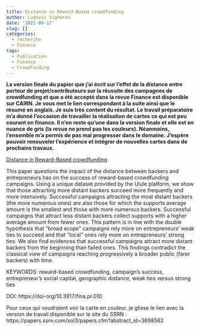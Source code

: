 ```yaml
---
title: Distance in Reward-Based crowdfunding 
author: Ludovic Vigneron
date: '2022-09-17'
slug: []
categories:
  - recherche
  - Finance
tags:
  - Publication
  - Finance
  - Crowdfunding
---
```


**La version finale du papier que j’ai écrit sur l’effet de la distance entre porteur de projet/contributeurs sur la réussite des campagnes de crowdfunding et que a été accepté dans la revue Finance est disponible sur CAIRN. Je vous met le lien correspondant à la suite ainsi que le résumé en anglais. Je suis très content du résultat. Le travail préparatoire m’a donné l’occasion de travailler la réalisation de cartes ce qui est peu courant en finance. Il n’en reste qu’une dans la version finale et elle est en nuance de gris (la revue ne prend pas les couleurs). Néanmoins, l’ensemble m’a permis de pas mal progresser dans le domaine. J’espère pouvoir renouveler l’expérience et intégrer de nouvelles cartes dans de prochains travaux.**

[Distance in Reward-Based crowdfunding](https://www.cairn.info/revue-finance-2022-0-page-I10.htm?contenu=resume)

This paper questions the impact of the distance between backers and entrepreneurs has on the success of reward-based crowdfunding campaigns. Using a unique dataset provided by the Ulule platform, we show that those attracting more distant backers succeed more frequently and more intensively. Successful campaigns attracting the most distant backers (the more numerous ones) are also those for which the supports average amount is the smallest and those with more numerous backers. Successful campaigns that attract less distant backers collect supports with a higher average amount from fewer ones. This pattern is in line with the double hypothesis that “broad scope” campaigns rely more on entrepreneurs’ weak ties to succeed and that “local” ones rely more on entrepreneurs’ strong ties. We also find evidences that successful campaigns attract more distant backers from the beginning than failed ones. This findings contradict the classical view of campaigns reaching progressively a broader public (farer backers) with time.

KEYWORDS: reward-based crowdfunding, campaign’s success, entrepreneur’s social capital, geographic distance, weak ties versus strong ties

DOI: https://doi-org/10.3917/fina.pr.010 

Pour ceux qui voudraient voir la carte en couleur, je glisse le lien avec la version de travail disponible sur le site du SSRN : https://papers.ssrn.com/sol3/papers.cfm?abstract_id=3698562
